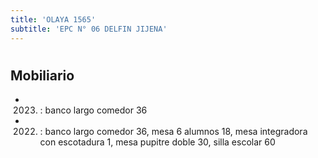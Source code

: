 ```yaml
---
title: 'OLAYA 1565'
subtitle: 'EPC N° 06 DELFIN JIJENA'
---
```


#


## Mobiliario

*  (2023) : banco largo comedor 36 

*  (2022) : banco largo comedor 36, mesa 6 alumnos 18, mesa integradora con escotadura 1, mesa pupitre doble 30, silla escolar 60 



